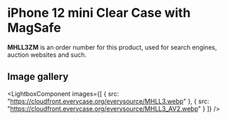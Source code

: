 
# iPhone 12 mini Clear Case with MagSafe

<Callout type='info' emoji='👉🏻'>**MHLL3ZM** is an order number for this product, used for search engines, auction websites and such.</Callout>

## Image gallery

<LightboxComponent
    images={[
      {
        src: "https://cloudfront.everycase.org/everysource/MHLL3.webp"
      },
      {
        src: "https://cloudfront.everycase.org/everysource/MHLL3_AV2.webp"
      }
    ]}
  />
